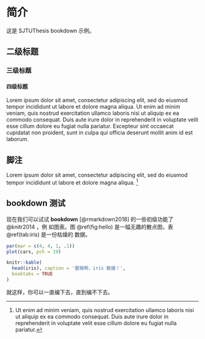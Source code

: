 # 简介 {#intro}

这是 SJTUThesis bookdown 示例。

## 二级标题

### 三级标题

#### 四级标题

Lorem ipsum dolor sit amet, consectetur adipiscing elit, sed do eiusmod tempor
incididunt ut labore et dolore magna aliqua. Ut enim ad minim veniam, quis
nostrud exercitation ullamco laboris nisi ut aliquip ex ea commodo consequat.
Duis aute irure dolor in reprehenderit in voluptate velit esse cillum dolore eu
fugiat nulla pariatur. Excepteur sint occaecat cupidatat non proident, sunt in
culpa qui officia deserunt mollit anim id est laborum.

## 脚注

Lorem ipsum dolor sit amet, consectetur adipiscing elit, sed do eiusmod tempor
incididunt ut labore et dolore magna aliqua. ^[Ut enim ad minim veniam, quis
nostrud exercitation ullamco laboris nisi ut aliquip ex ea commodo consequat.
Duis aute irure dolor in reprehenderit in voluptate velit esse cillum dolore eu
fugiat nulla pariatur.]

## bookdown 测试

现在我们可以试试 **bookdown** [@rmarkdown2018] 的一些初级功能了 @knitr2014 ，例
如图表。图 \@ref(fig:hello) 是一幅无趣的散点图，表 \@ref(tab:iris) 是一份枯燥的
数据。

```r
par(mar = c(4, 4, 1, .1))
plot(cars, pch = 19)
```

```r
knitr::kable(
  head(iris), caption = '雷猴啊，iris 数据！',
  booktabs = TRUE
)
```

就这样，你可以一直编下去，直到编不下去。
